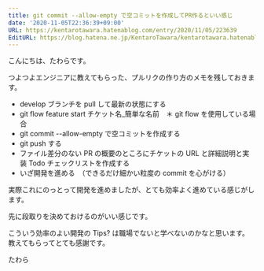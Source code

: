 ```yaml
---
title: git commit --allow-empty で空コミットを作成してPR作るといい感じ
date: '2020-11-05T22:36:39+09:00'
URL: https://kentarotawara.hatenablog.com/entry/2020/11/05/223639
EditURL: https://blog.hatena.ne.jp/KentaroTawara/kentarotawara.hatenablog.com/atom/entry/26006613649360929
---
```


こんにちは、たわらです。

つよつよエンジニアに教えてもらった、プルリクの作り方のメモを残しておきます。

- develop ブランチを pull して最新の状態にする
- git flow feature start チケット名\_簡単な名前　＊ git flow を使用している場合
- git commit --allow-empty で空コミットを作成する
- git push する
- ファイル差分のない PR の概要のところにチケットの URL と詳細説明と実装 Todo チェックリストを作成する
- いざ開発を進める　（できるだけ細かい粒度の commit を心がける）

実際これにのっとって開発を進めましたが、とても効率よく進めている感じがします。

先に段取りを決めておけるのがいい感じです。

こういう効率のよい開発の Tips? は職場でないと学べないのかなと思います。教えてもらってとても感謝です。

たわら
